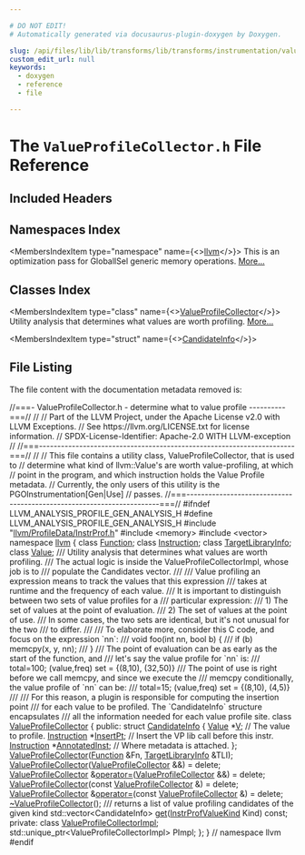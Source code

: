 ```yaml
---

# DO NOT EDIT!
# Automatically generated via docusaurus-plugin-doxygen by Doxygen.

slug: /api/files/lib/lib/transforms/lib/transforms/instrumentation/valueprofilecollector-h
custom_edit_url: null
keywords:
  - doxygen
  - reference
  - file

---
```





# The `ValueProfileCollector.h` File Reference

<DoxygenPage pluginConfig={pluginConfig}>



## Included Headers

<IncludesList>
<IncludesListItem
  filePath="llvm/ProfileData/InstrProf.h"
  permalink="/docs/api/files/include/include/llvm/include/llvm/profiledata/instrprof-h"
  isLocal="true" />
<IncludesListItem
  filePath="memory"
  permalink=""
  isLocal="false" />
<IncludesListItem
  filePath="vector"
  permalink=""
  isLocal="false" />
</IncludesList>

## Namespaces Index

<MembersIndex>

<MembersIndexItem
  type="namespace"
  name={<><a href="/docs/api/namespaces/llvm">llvm</a></>}>
This is an optimization pass for GlobalISel generic memory operations. <a href="/docs/api/namespaces/llvm/#details">More...</a>
</MembersIndexItem>

</MembersIndex>

## Classes Index

<MembersIndex>

<MembersIndexItem
  type="class"
  name={<><a href="/docs/api/classes/llvm/valueprofilecollector">ValueProfileCollector</a></>}>
Utility analysis that determines what values are worth profiling. <a href="/docs/api/classes/llvm/valueprofilecollector/#details">More...</a>
</MembersIndexItem>

<MembersIndexItem
  type="struct"
  name={<><a href="/docs/api/structs/llvm/valueprofilecollector/candidateinfo">CandidateInfo</a></>}>
</MembersIndexItem>

</MembersIndex>


## File Listing

The file content with the documentation metadata removed is:

<ProgramListing>

<Link id="l00001" /><CodeLine lineNumber="1"><span class="doxyHighlightComment">//===- ValueProfileCollector.h - determine what to value profile ----------===//</span></CodeLine>
<Link id="l00002" /><CodeLine lineNumber="2"><span class="doxyHighlightComment">//</span></CodeLine>
<Link id="l00003" /><CodeLine lineNumber="3"><span class="doxyHighlightComment">// Part of the LLVM Project, under the Apache License v2.0 with LLVM Exceptions.</span></CodeLine>
<Link id="l00004" /><CodeLine lineNumber="4"><span class="doxyHighlightComment">// See https://llvm.org/LICENSE.txt for license information.</span></CodeLine>
<Link id="l00005" /><CodeLine lineNumber="5"><span class="doxyHighlightComment">// SPDX-License-Identifier: Apache-2.0 WITH LLVM-exception</span></CodeLine>
<Link id="l00006" /><CodeLine lineNumber="6"><span class="doxyHighlightComment">//</span></CodeLine>
<Link id="l00007" /><CodeLine lineNumber="7"><span class="doxyHighlightComment">//===----------------------------------------------------------------------===//</span></CodeLine>
<Link id="l00008" /><CodeLine lineNumber="8"><span class="doxyHighlightComment">//</span></CodeLine>
<Link id="l00009" /><CodeLine lineNumber="9"><span class="doxyHighlightComment">// This file contains a utility class, ValueProfileCollector, that is used to</span></CodeLine>
<Link id="l00010" /><CodeLine lineNumber="10"><span class="doxyHighlightComment">// determine what kind of llvm::Value&#39;s are worth value-profiling, at which</span></CodeLine>
<Link id="l00011" /><CodeLine lineNumber="11"><span class="doxyHighlightComment">// point in the program, and which instruction holds the Value Profile metadata.</span></CodeLine>
<Link id="l00012" /><CodeLine lineNumber="12"><span class="doxyHighlightComment">// Currently, the only users of this utility is the PGOInstrumentation&#91;Gen|Use&#93;</span></CodeLine>
<Link id="l00013" /><CodeLine lineNumber="13"><span class="doxyHighlightComment">// passes.</span></CodeLine>
<Link id="l00014" /><CodeLine lineNumber="14"><span class="doxyHighlightComment">//===----------------------------------------------------------------------===//</span></CodeLine>
<Link id="l00015" /><CodeLine lineNumber="15"></CodeLine>
<Link id="l00016" /><CodeLine lineNumber="16"><span class="doxyHighlightPreprocessor">#ifndef LLVM&#95;ANALYSIS&#95;PROFILE&#95;GEN&#95;ANALYSIS&#95;H</span></CodeLine>
<Link id="l00017" /><CodeLine lineNumber="17"><span class="doxyHighlightPreprocessor">#define LLVM&#95;ANALYSIS&#95;PROFILE&#95;GEN&#95;ANALYSIS&#95;H</span></CodeLine>
<Link id="l00018" /><CodeLine lineNumber="18"></CodeLine>
<Link id="l00019" /><CodeLine lineNumber="19"><span class="doxyHighlightPreprocessor">#include &quot;<a href="/docs/api/files/include/include/llvm/include/llvm/profiledata/instrprof-h">llvm/ProfileData/InstrProf.h</a>&quot;</span></CodeLine>
<Link id="l00020" /><CodeLine lineNumber="20"><span class="doxyHighlightPreprocessor">#include &lt;memory&gt;</span></CodeLine>
<Link id="l00021" /><CodeLine lineNumber="21"><span class="doxyHighlightPreprocessor">#include &lt;vector&gt;</span></CodeLine>
<Link id="l00022" /><CodeLine lineNumber="22"></CodeLine>
<Link id="l00023" /><CodeLine lineNumber="23"><span class="doxyHighlightKeyword">namespace </span><span class="doxyHighlight"><a href="/docs/api/namespaces/llvm">llvm</a> &#123;</span></CodeLine>
<Link id="l00024" /><CodeLine lineNumber="24"></CodeLine>
<Link id="l00025" /><CodeLine lineNumber="25"><span class="doxyHighlightKeyword">class </span><span class="doxyHighlight"><a href="/docs/api/classes/llvm/function">Function</a>;</span></CodeLine>
<Link id="l00026" /><CodeLine lineNumber="26"><span class="doxyHighlightKeyword">class </span><span class="doxyHighlight"><a href="/docs/api/classes/llvm/instruction">Instruction</a>;</span></CodeLine>
<Link id="l00027" /><CodeLine lineNumber="27"><span class="doxyHighlightKeyword">class </span><span class="doxyHighlight"><a href="/docs/api/classes/llvm/targetlibraryinfo">TargetLibraryInfo</a>;</span></CodeLine>
<Link id="l00028" /><CodeLine lineNumber="28"><span class="doxyHighlightKeyword">class </span><span class="doxyHighlight"><a href="/docs/api/classes/llvm/value">Value</a>;</span></CodeLine>
<Link id="l00029" /><CodeLine lineNumber="29"></CodeLine>
<Link id="l00030" /><CodeLine lineNumber="30"><span class="doxyHighlightComment">/// Utility analysis that determines what values are worth profiling.</span></CodeLine>
<Link id="l00031" /><CodeLine lineNumber="31"><span class="doxyHighlightComment">/// The actual logic is inside the ValueProfileCollectorImpl, whose job is to</span></CodeLine>
<Link id="l00032" /><CodeLine lineNumber="32"><span class="doxyHighlightComment">/// populate the Candidates vector.</span></CodeLine>
<Link id="l00033" /><CodeLine lineNumber="33"><span class="doxyHighlightComment">///</span></CodeLine>
<Link id="l00034" /><CodeLine lineNumber="34"><span class="doxyHighlightComment">/// Value profiling an expression means to track the values that this expression</span></CodeLine>
<Link id="l00035" /><CodeLine lineNumber="35"><span class="doxyHighlightComment">/// takes at runtime and the frequency of each value.</span></CodeLine>
<Link id="l00036" /><CodeLine lineNumber="36"><span class="doxyHighlightComment">/// It is important to distinguish between two sets of value profiles for a</span></CodeLine>
<Link id="l00037" /><CodeLine lineNumber="37"><span class="doxyHighlightComment">/// particular expression:</span></CodeLine>
<Link id="l00038" /><CodeLine lineNumber="38"><span class="doxyHighlightComment">///  1) The set of values at the point of evaluation.</span></CodeLine>
<Link id="l00039" /><CodeLine lineNumber="39"><span class="doxyHighlightComment">///  2) The set of values at the point of use.</span></CodeLine>
<Link id="l00040" /><CodeLine lineNumber="40"><span class="doxyHighlightComment">/// In some cases, the two sets are identical, but it&#39;s not unusual for the two</span></CodeLine>
<Link id="l00041" /><CodeLine lineNumber="41"><span class="doxyHighlightComment">/// to differ.</span></CodeLine>
<Link id="l00042" /><CodeLine lineNumber="42"><span class="doxyHighlightComment">///</span></CodeLine>
<Link id="l00043" /><CodeLine lineNumber="43"><span class="doxyHighlightComment">/// To elaborate more, consider this C code, and focus on the expression &#96;nn&#96;:</span></CodeLine>
<Link id="l00044" /><CodeLine lineNumber="44"><span class="doxyHighlightComment">///  void foo(int nn, bool b) &#123;</span></CodeLine>
<Link id="l00045" /><CodeLine lineNumber="45"><span class="doxyHighlightComment">///    if (b)  memcpy(x, y, nn);</span></CodeLine>
<Link id="l00046" /><CodeLine lineNumber="46"><span class="doxyHighlightComment">///  &#125;</span></CodeLine>
<Link id="l00047" /><CodeLine lineNumber="47"><span class="doxyHighlightComment">/// The point of evaluation can be as early as the start of the function, and</span></CodeLine>
<Link id="l00048" /><CodeLine lineNumber="48"><span class="doxyHighlightComment">/// let&#39;s say the value profile for &#96;nn&#96; is:</span></CodeLine>
<Link id="l00049" /><CodeLine lineNumber="49"><span class="doxyHighlightComment">///     total=100; (value,freq) set = &#123;(8,10), (32,50)&#125;</span></CodeLine>
<Link id="l00050" /><CodeLine lineNumber="50"><span class="doxyHighlightComment">/// The point of use is right before we call memcpy, and since we execute the</span></CodeLine>
<Link id="l00051" /><CodeLine lineNumber="51"><span class="doxyHighlightComment">/// memcpy conditionally, the value profile of &#96;nn&#96; can be:</span></CodeLine>
<Link id="l00052" /><CodeLine lineNumber="52"><span class="doxyHighlightComment">///     total=15; (value,freq) set = &#123;(8,10), (4,5)&#125;</span></CodeLine>
<Link id="l00053" /><CodeLine lineNumber="53"><span class="doxyHighlightComment">///</span></CodeLine>
<Link id="l00054" /><CodeLine lineNumber="54"><span class="doxyHighlightComment">/// For this reason, a plugin is responsible for computing the insertion point</span></CodeLine>
<Link id="l00055" /><CodeLine lineNumber="55"><span class="doxyHighlightComment">/// for each value to be profiled. The &#96;CandidateInfo&#96; structure encapsulates</span></CodeLine>
<Link id="l00056" /><CodeLine lineNumber="56"><span class="doxyHighlightComment">/// all the information needed for each value profile site.</span></CodeLine>
<Link id="l00057" /><CodeLine lineNumber="57" lineLink="/docs/api/classes/llvm/valueprofilecollector"><span class="doxyHighlightKeyword">class </span><span class="doxyHighlight"><a href="/docs/api/classes/llvm/valueprofilecollector/#a50d7cc1c6703d27214c819133e2f1c2d">ValueProfileCollector</a> &#123;</span></CodeLine>
<Link id="l00058" /><CodeLine lineNumber="58"><span class="doxyHighlightKeyword">public</span><span class="doxyHighlight">:</span></CodeLine>
<Link id="l00059" /><CodeLine lineNumber="59" lineLink="/docs/api/structs/llvm/valueprofilecollector/candidateinfo"><span class="doxyHighlight">  </span><span class="doxyHighlightKeyword">struct </span><span class="doxyHighlight"><a href="/docs/api/structs/llvm/valueprofilecollector/candidateinfo">CandidateInfo</a> &#123;</span></CodeLine>
<Link id="l00060" /><CodeLine lineNumber="60" lineLink="/docs/api/structs/llvm/valueprofilecollector/candidateinfo/#a33e513524eeb021bc5ee610a5af2e218"><span class="doxyHighlight">    <a href="/docs/api/classes/llvm/value">Value</a> &#42;<a href="/docs/api/structs/llvm/valueprofilecollector/candidateinfo/#a33e513524eeb021bc5ee610a5af2e218">V</a>;                   </span><span class="doxyHighlightComment">// The value to profile.</span></CodeLine>
<Link id="l00061" /><CodeLine lineNumber="61" lineLink="/docs/api/structs/llvm/valueprofilecollector/candidateinfo/#a14391d07e3b0853da36fb4e7dbcee8f4"><span class="doxyHighlight">    <a href="/docs/api/classes/llvm/instruction">Instruction</a> &#42;<a href="/docs/api/structs/llvm/valueprofilecollector/candidateinfo/#a14391d07e3b0853da36fb4e7dbcee8f4">InsertPt</a>;      </span><span class="doxyHighlightComment">// Insert the VP lib call before this instr.</span></CodeLine>
<Link id="l00062" /><CodeLine lineNumber="62" lineLink="/docs/api/structs/llvm/valueprofilecollector/candidateinfo/#a46eb56fff802a50f7bdb536adb6230af"><span class="doxyHighlight">    <a href="/docs/api/classes/llvm/instruction">Instruction</a> &#42;<a href="/docs/api/structs/llvm/valueprofilecollector/candidateinfo/#a46eb56fff802a50f7bdb536adb6230af">AnnotatedInst</a>; </span><span class="doxyHighlightComment">// Where metadata is attached.</span></CodeLine>
<Link id="l00063" /><CodeLine lineNumber="63"><span class="doxyHighlight">  &#125;;</span></CodeLine>
<Link id="l00064" /><CodeLine lineNumber="64"></CodeLine>
<Link id="l00065" /><CodeLine lineNumber="65"><span class="doxyHighlight">  <a href="/docs/api/classes/llvm/valueprofilecollector/#a50d7cc1c6703d27214c819133e2f1c2d">ValueProfileCollector</a>(<a href="/docs/api/classes/llvm/function">Function</a> &amp;Fn, <a href="/docs/api/classes/llvm/targetlibraryinfo">TargetLibraryInfo</a> &amp;TLI);</span></CodeLine>
<Link id="l00066" /><CodeLine lineNumber="66" lineLink="/docs/api/classes/llvm/valueprofilecollector/#ab95bf7037940be7329308cfb90c0b724"><span class="doxyHighlight">  <a href="/docs/api/classes/llvm/valueprofilecollector/#ab95bf7037940be7329308cfb90c0b724">ValueProfileCollector</a>(<a href="/docs/api/classes/llvm/valueprofilecollector/#a50d7cc1c6703d27214c819133e2f1c2d">ValueProfileCollector</a> &amp;&amp;) = </span><span class="doxyHighlightKeyword">delete</span><span class="doxyHighlight">;</span></CodeLine>
<Link id="l00067" /><CodeLine lineNumber="67" lineLink="/docs/api/classes/llvm/valueprofilecollector/#ade9ce0d51f3ceee8fbd4179628c50d60"><span class="doxyHighlight">  <a href="/docs/api/classes/llvm/valueprofilecollector/#a50d7cc1c6703d27214c819133e2f1c2d">ValueProfileCollector</a> &amp;<a href="/docs/api/classes/llvm/valueprofilecollector/#ade9ce0d51f3ceee8fbd4179628c50d60">operator=</a>(<a href="/docs/api/classes/llvm/valueprofilecollector/#a50d7cc1c6703d27214c819133e2f1c2d">ValueProfileCollector</a> &amp;&amp;) = </span><span class="doxyHighlightKeyword">delete</span><span class="doxyHighlight">;</span></CodeLine>
<Link id="l00068" /><CodeLine lineNumber="68"></CodeLine>
<Link id="l00069" /><CodeLine lineNumber="69" lineLink="/docs/api/classes/llvm/valueprofilecollector/#a2fbfb13e2bd71b792b862ff8a84ec9e0"><span class="doxyHighlight">  <a href="/docs/api/classes/llvm/valueprofilecollector/#a2fbfb13e2bd71b792b862ff8a84ec9e0">ValueProfileCollector</a>(</span><span class="doxyHighlightKeyword">const</span><span class="doxyHighlight"> <a href="/docs/api/classes/llvm/valueprofilecollector/#a50d7cc1c6703d27214c819133e2f1c2d">ValueProfileCollector</a> &amp;) = </span><span class="doxyHighlightKeyword">delete</span><span class="doxyHighlight">;</span></CodeLine>
<Link id="l00070" /><CodeLine lineNumber="70" lineLink="/docs/api/classes/llvm/valueprofilecollector/#a7f73ce8c3bf35e72afeab96ed9bcbc28"><span class="doxyHighlight">  <a href="/docs/api/classes/llvm/valueprofilecollector/#a50d7cc1c6703d27214c819133e2f1c2d">ValueProfileCollector</a> &amp;<a href="/docs/api/classes/llvm/valueprofilecollector/#a7f73ce8c3bf35e72afeab96ed9bcbc28">operator=</a>(</span><span class="doxyHighlightKeyword">const</span><span class="doxyHighlight"> <a href="/docs/api/classes/llvm/valueprofilecollector/#a50d7cc1c6703d27214c819133e2f1c2d">ValueProfileCollector</a> &amp;) = </span><span class="doxyHighlightKeyword">delete</span><span class="doxyHighlight">;</span></CodeLine>
<Link id="l00071" /><CodeLine lineNumber="71" lineLink="/docs/api/classes/llvm/valueprofilecollector/#a0073f9fb1fa718484c55b00335021d99"><span class="doxyHighlight">  <a href="/docs/api/classes/llvm/valueprofilecollector/#a0073f9fb1fa718484c55b00335021d99">~ValueProfileCollector</a>();</span></CodeLine>
<Link id="l00072" /><CodeLine lineNumber="72"></CodeLine>
<Link id="l00073" /><CodeLine lineNumber="73"><span class="doxyHighlightComment">  /// returns a list of value profiling candidates of the given kind</span></CodeLine>
<Link id="l00074" /><CodeLine lineNumber="74"><span class="doxyHighlight">  std::vector&lt;CandidateInfo&gt; <a href="/docs/api/classes/llvm/valueprofilecollector/#a9051f7b5cb39eaecf1a333768670f72f">get</a>(<a href="/docs/api/namespaces/llvm/#aa3a544a0d0dd4971f6c79d9869a1ffee">InstrProfValueKind</a> Kind) </span><span class="doxyHighlightKeyword">const</span><span class="doxyHighlight">;</span></CodeLine>
<Link id="l00075" /><CodeLine lineNumber="75"></CodeLine>
<Link id="l00076" /><CodeLine lineNumber="76"><span class="doxyHighlightKeyword">private</span><span class="doxyHighlight">:</span></CodeLine>
<Link id="l00077" /><CodeLine lineNumber="77"><span class="doxyHighlight">  </span><span class="doxyHighlightKeyword">class </span><span class="doxyHighlight"><a href="/docs/api/classes/valueprofilecollector/valueprofilecollectorimpl">ValueProfileCollectorImpl</a>;</span></CodeLine>
<Link id="l00078" /><CodeLine lineNumber="78"><span class="doxyHighlight">  std::unique&#95;ptr&lt;ValueProfileCollectorImpl&gt; PImpl;</span></CodeLine>
<Link id="l00079" /><CodeLine lineNumber="79"><span class="doxyHighlight">&#125;;</span></CodeLine>
<Link id="l00080" /><CodeLine lineNumber="80"></CodeLine>
<Link id="l00081" /><CodeLine lineNumber="81"><span class="doxyHighlight">&#125; </span><span class="doxyHighlightComment">// namespace llvm</span></CodeLine>
<Link id="l00082" /><CodeLine lineNumber="82"></CodeLine>
<Link id="l00083" /><CodeLine lineNumber="83"><span class="doxyHighlightPreprocessor">#endif</span></CodeLine>

</ProgramListing>


</DoxygenPage>
